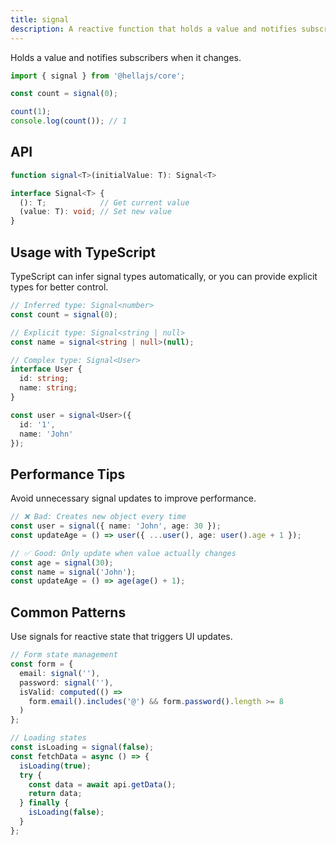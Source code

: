 ```yaml
---
title: signal
description: A reactive function that holds a value and notifies subscribers when it changes.
---
```


Holds a value and notifies subscribers when it changes.

```typescript
import { signal } from '@hellajs/core';

const count = signal(0);

count(1);
console.log(count()); // 1
```

## API

```typescript
function signal<T>(initialValue: T): Signal<T>

interface Signal<T> {
  (): T;            // Get current value
  (value: T): void; // Set new value
}
```

## Usage with TypeScript

TypeScript can infer signal types automatically, or you can provide explicit types for better control.

```typescript
// Inferred type: Signal<number>
const count = signal(0);

// Explicit type: Signal<string | null>
const name = signal<string | null>(null);

// Complex type: Signal<User>
interface User {
  id: string;
  name: string;
}

const user = signal<User>({
  id: '1',
  name: 'John'
});
```

## Performance Tips

Avoid unnecessary signal updates to improve performance.

```typescript
// ❌ Bad: Creates new object every time
const user = signal({ name: 'John', age: 30 });
const updateAge = () => user({ ...user(), age: user().age + 1 });

// ✅ Good: Only update when value actually changes
const age = signal(30);
const name = signal('John');
const updateAge = () => age(age() + 1);
```

## Common Patterns

Use signals for reactive state that triggers UI updates.

```typescript
// Form state management
const form = {
  email: signal(''),
  password: signal(''),
  isValid: computed(() => 
    form.email().includes('@') && form.password().length >= 8
  )
};

// Loading states
const isLoading = signal(false);
const fetchData = async () => {
  isLoading(true);
  try {
    const data = await api.getData();
    return data;
  } finally {
    isLoading(false);
  }
};
```

